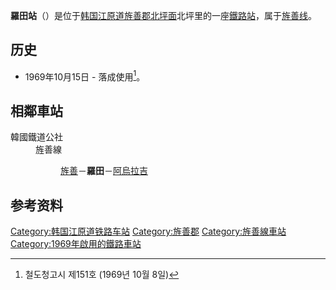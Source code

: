 {{朝鮮半島車站資訊
|公司色 = #0066b3
|文字色 = 
|站名 = 羅田站<br />{{lang|en|Najeon}}
|圖片 =
|pxl = 
|圖片說明 =
|車站編號 = 
|前一站 = [[旌善站|旌善]]
|前一站距離 = 10.0
|後一站距離 = 6.1
|後一站 = [[阿乌拉吉站|阿乌拉吉]]
|距離 =32.6
|起點站 = [[民東山站|民東山]]
|所屬路線 = [[旌善线|旌善线]]
|諺文 = 나전역
|朝鮮漢字 = 羅田驛
|文觀部式 =Najeon-yeok 
|馬-賴式 =Rachŏn-yŏk
|副站名 = 
|停站路線數 = 
|所屬公司 = [[韩国铁道公社|韩国铁道公社]]
|所在地 =[[江原道_(韩国)|江原道]][[旌善郡|旌善郡]][[北坪面|北坪面]]北坪里244-2
|車站構造 = 地面車站
|月台配置 =1面1线
|啟用年月日 =1969年10月15日
|廢站年月日 = 
|上下車人次 =
|統計年度 =
|轉車 = 
|備註 = 
|全寬備註 = 
}}

'''羅田站'''（{{kor|諺=나전역|漢=羅田驛|羅=Najeon yeok|f=y}}）是位于[[韩国|韩国]][[江原道_(韩国)|江原道]][[旌善郡|旌善郡]][[北坪面|北坪面]]北坪里的一座[[鐵路站|鐵路站]]，属于[[旌善线|旌善线]]。

== 历史 ==
*1969年10月15日 - 落成使用<ref>철도청고시 제151호 (1969년 10월 8일)</ref>。

== 相鄰車站 ==
;韓國鐵道公社
:旌善線
::[[旌善站|旌善]]－'''羅田'''－[[阿烏拉吉站|阿烏拉吉]]

== 参考资料 ==
{{reflist}}

{{旌善线}}

[[Category:韩国江原道铁路车站|Category:韩国江原道铁路车站]]
[[Category:旌善郡|Category:旌善郡]]
[[Category:旌善線車站|Category:旌善線車站]]
[[Category:1969年啟用的鐵路車站|Category:1969年啟用的鐵路車站]]